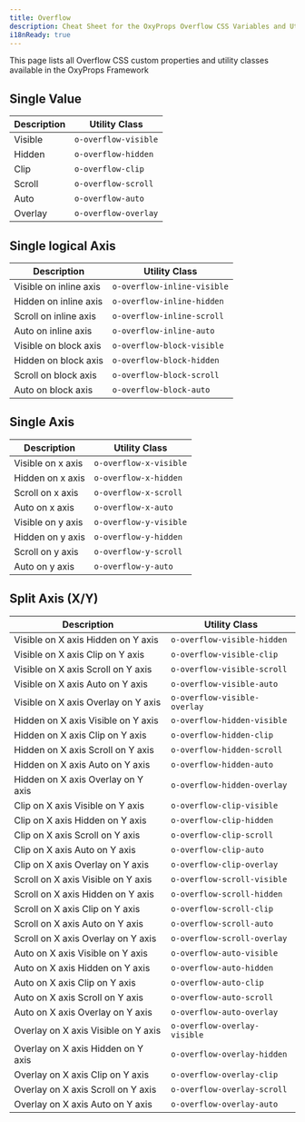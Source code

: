 ```yaml
---
title: Overflow
description: Cheat Sheet for the OxyProps Overflow CSS Variables and Utility Classes.
i18nReady: true
---
```



This page lists all Overflow CSS custom properties and utility classes available in the OxyProps Framework

## Single Value

| Description | Utility Class                                                                  |
| ----------- | ------------------------------------------------------------------------------ |
| Visible     | <ClipboardCopy value="o-overflow-visible">`o-overflow-visible`</ClipboardCopy> |
| Hidden      | <ClipboardCopy value="o-overflow-hidden">`o-overflow-hidden`</ClipboardCopy>   |
| Clip        | <ClipboardCopy value="o-overflow-clip">`o-overflow-clip`</ClipboardCopy>       |
| Scroll      | <ClipboardCopy value="o-overflow-scroll">`o-overflow-scroll`</ClipboardCopy>   |
| Auto        | <ClipboardCopy value="o-overflow-auto">`o-overflow-auto`</ClipboardCopy>       |
| Overlay     | <ClipboardCopy value="o-overflow-overlay">`o-overflow-overlay`</ClipboardCopy> |

## Single logical Axis

| Description            | Utility Class                                                                                |
| ---------------------- | -------------------------------------------------------------------------------------------- |
| Visible on inline axis | <ClipboardCopy value="o-overflow-inline-visible">`o-overflow-inline-visible`</ClipboardCopy> |
| Hidden on inline axis  | <ClipboardCopy value="o-overflow-inline-hidden">`o-overflow-inline-hidden`</ClipboardCopy>   |
| Scroll on inline axis  | <ClipboardCopy value="o-overflow-inline-scroll">`o-overflow-inline-scroll`</ClipboardCopy>   |
| Auto on inline axis    | <ClipboardCopy value="o-overflow-inline-auto">`o-overflow-inline-auto`</ClipboardCopy>       |
| Visible on block axis  | <ClipboardCopy value="o-overflow-block-visible">`o-overflow-block-visible`</ClipboardCopy>   |
| Hidden on block axis   | <ClipboardCopy value="o-overflow-block-hidden">`o-overflow-block-hidden`</ClipboardCopy>     |
| Scroll on block axis   | <ClipboardCopy value="o-overflow-block-scroll">`o-overflow-block-scroll`</ClipboardCopy>     |
| Auto on block axis     | <ClipboardCopy value="o-overflow-block-auto">`o-overflow-block-auto`</ClipboardCopy>         |

## Single Axis

| Description       | Utility Class                                                                      |
| ----------------- | ---------------------------------------------------------------------------------- |
| Visible on x axis | <ClipboardCopy value="o-overflow-x-visible">`o-overflow-x-visible`</ClipboardCopy> |
| Hidden on x axis  | <ClipboardCopy value="o-overflow-x-hidden">`o-overflow-x-hidden`</ClipboardCopy>   |
| Scroll on x axis  | <ClipboardCopy value="o-overflow-x-scroll">`o-overflow-x-scroll`</ClipboardCopy>   |
| Auto on x axis    | <ClipboardCopy value="o-overflow-x-auto">`o-overflow-x-auto`</ClipboardCopy>       |
| Visible on y axis | <ClipboardCopy value="o-overflow-y-visible">`o-overflow-y-visible`</ClipboardCopy> |
| Hidden on y axis  | <ClipboardCopy value="o-overflow-y-hidden">`o-overflow-y-hidden`</ClipboardCopy>   |
| Scroll on y axis  | <ClipboardCopy value="o-overflow-y-scroll">`o-overflow-y-scroll`</ClipboardCopy>   |
| Auto on y axis    | <ClipboardCopy value="o-overflow-y-auto">`o-overflow-y-auto`</ClipboardCopy>       |

## Split Axis (X/Y)

| Description                         | Utility Class                                                                                  |
| ----------------------------------- | ---------------------------------------------------------------------------------------------- |
| Visible on X axis Hidden on Y axis  | <ClipboardCopy value="o-overflow-visible-hidden">`o-overflow-visible-hidden`</ClipboardCopy>   |
| Visible on X axis Clip on Y axis    | <ClipboardCopy value="o-overflow-visible-clip">`o-overflow-visible-clip`</ClipboardCopy>       |
| Visible on X axis Scroll on Y axis  | <ClipboardCopy value="o-overflow-visible-scroll">`o-overflow-visible-scroll`</ClipboardCopy>   |
| Visible on X axis Auto on Y axis    | <ClipboardCopy value="o-overflow-visible-auto">`o-overflow-visible-auto`</ClipboardCopy>       |
| Visible on X axis Overlay on Y axis | <ClipboardCopy value="o-overflow-visible-overlay">`o-overflow-visible-overlay`</ClipboardCopy> |
| Hidden on X axis Visible on Y axis  | <ClipboardCopy value="o-overflow-hidden-visible">`o-overflow-hidden-visible`</ClipboardCopy>   |
| Hidden on X axis Clip on Y axis     | <ClipboardCopy value="o-overflow-hidden-clip">`o-overflow-hidden-clip`</ClipboardCopy>         |
| Hidden on X axis Scroll on Y axis   | <ClipboardCopy value="o-overflow-hidden-scroll">`o-overflow-hidden-scroll`</ClipboardCopy>     |
| Hidden on X axis Auto on Y axis     | <ClipboardCopy value="o-overflow-hidden-auto">`o-overflow-hidden-auto`</ClipboardCopy>         |
| Hidden on X axis Overlay on Y axis  | <ClipboardCopy value="o-overflow-hidden-overlay">`o-overflow-hidden-overlay`</ClipboardCopy>   |
| Clip on X axis Visible on Y axis    | <ClipboardCopy value="o-overflow-clip-visible">`o-overflow-clip-visible`</ClipboardCopy>       |
| Clip on X axis Hidden on Y axis     | <ClipboardCopy value="o-overflow-clip-hidden">`o-overflow-clip-hidden`</ClipboardCopy>         |
| Clip on X axis Scroll on Y axis     | <ClipboardCopy value="o-overflow-clip-scroll">`o-overflow-clip-scroll`</ClipboardCopy>         |
| Clip on X axis Auto on Y axis       | <ClipboardCopy value="o-overflow-clip-auto">`o-overflow-clip-auto`</ClipboardCopy>             |
| Clip on X axis Overlay on Y axis    | <ClipboardCopy value="o-overflow-clip-overlay">`o-overflow-clip-overlay`</ClipboardCopy>       |
| Scroll on X axis Visible on Y axis  | <ClipboardCopy value="o-overflow-scroll-visible">`o-overflow-scroll-visible`</ClipboardCopy>   |
| Scroll on X axis Hidden on Y axis   | <ClipboardCopy value="o-overflow-scroll-hidden">`o-overflow-scroll-hidden`</ClipboardCopy>     |
| Scroll on X axis Clip on Y axis     | <ClipboardCopy value="o-overflow-scroll-clip">`o-overflow-scroll-clip`</ClipboardCopy>         |
| Scroll on X axis Auto on Y axis     | <ClipboardCopy value="o-overflow-scroll-auto">`o-overflow-scroll-auto`</ClipboardCopy>         |
| Scroll on X axis Overlay on Y axis  | <ClipboardCopy value="o-overflow-scroll-overlay">`o-overflow-scroll-overlay`</ClipboardCopy>   |
| Auto on X axis Visible on Y axis    | <ClipboardCopy value="o-overflow-auto-visible">`o-overflow-auto-visible`</ClipboardCopy>       |
| Auto on X axis Hidden on Y axis     | <ClipboardCopy value="o-overflow-auto-hidden">`o-overflow-auto-hidden`</ClipboardCopy>         |
| Auto on X axis Clip on Y axis       | <ClipboardCopy value="o-overflow-auto-clip">`o-overflow-auto-clip`</ClipboardCopy>             |
| Auto on X axis Scroll on Y axis     | <ClipboardCopy value="o-overflow-auto-scroll">`o-overflow-auto-scroll`</ClipboardCopy>         |
| Auto on X axis Overlay on Y axis    | <ClipboardCopy value="o-overflow-auto-overlay">`o-overflow-auto-overlay`</ClipboardCopy>       |
| Overlay on X axis Visible on Y axis | <ClipboardCopy value="o-overflow-overlay-visible">`o-overflow-overlay-visible`</ClipboardCopy> |
| Overlay on X axis Hidden on Y axis  | <ClipboardCopy value="o-overflow-overlay-hidden">`o-overflow-overlay-hidden`</ClipboardCopy>   |
| Overlay on X axis Clip on Y axis    | <ClipboardCopy value="o-overflow-overlay-clip">`o-overflow-overlay-clip`</ClipboardCopy>       |
| Overlay on X axis Scroll on Y axis  | <ClipboardCopy value="o-overflow-overlay-scroll">`o-overflow-overlay-scroll`</ClipboardCopy>   |
| Overlay on X axis Auto on Y axis    | <ClipboardCopy value="o-overflow-overlay-auto">`o-overflow-overlay-auto`</ClipboardCopy>       |
